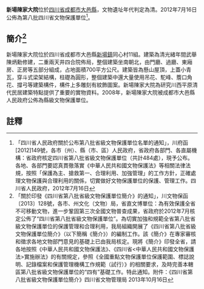 {{msg:四川省文物保護單位
|名稱 = 新場陳家大院
|編號 = 105
|圖片 = 
|級別 = S8
|分類 = 
|時代 = [[清代|清代]]
|地点 = [[四川省|四川省]][[成都市|成都市]][[大邑縣|大邑縣]]
|坐標 =
|登錄 = 2012年7月16日
}}
'''新場陳家大院'''位於[[四川省|四川省]][[成都市|成都市]][[大邑縣|大邑縣]]，文物遺址年代判定為清。2012年7月16日公佈為第八批四川省文物保護單位<ref>「四川省人民政府關於公布第八批省級文物保護單位名單的通知」，川府函[2012]149號，各市（州）、縣（市、區）人民政府，省政府各部門、各直屬機構：省政府核定四川省第八批省級文物保護單位（共計484處），現予公布。各地、各部門要認真貫徹落實《中華人民共和國文物保護法》等相關法律法規，按照「保護為主、搶救第一、合理利用、加強管理」的工作方針，正確處理文物保護與合理利用的關係，切實做好文物保護單位的保護、管理工作。四川省人民政府，2012年7月16日</ref>。
== 簡介<ref>「關於印發《四川省第八批省級文物保護單位簡介》的通知」，川文物保函〔2013〕128號，各市、州文化（文物）局，省直文博單位：為有效保護全省不可移動文物，進一步鞏固第三次全國文物普查成果，省政府於2012年7月核定公佈了“四川省第八批省級文物保護單位”。為切實加強和規範全省第八批省級文物保護單位的保護管理和合理利用，我局組織開展了《四川省第八批省級文物保護單位簡介》（以下簡稱《簡介》）的編制工作。該《簡介》在專家審核和徵求各地文物部門意見的基礎上已由我局核定。現將《簡介》印發全省，請各地按照《中華人民共和國文物保護法》、《四川省<中華人民共和國文物保護法>實施辦法》的有關規定，參照《全國重點文物保護單位保護範圍、標誌說明、記錄檔案和保護管理機構工作規範（試行）》的相關要求，及時完善本轄區第八批省級文物保護單位的“四有”基礎工作。特此通知。附件：《四川省第八批省級文物保護單位簡介》四川省文物管理局  2013年10月16日</ref> ==
新場陳家大院位於四川省成都市大邑縣[[新場鎮|新場鎮]]同心村11組。建築為清光緒年間武舉陳炳勳修建，二重兩天井四合院佈局，整個建築坐南朝北，由門廳、過廳、東廂房、正房等五部分組成，占地面積700平方公尺。建築皆為懸山屋頂，上蓋小青瓦，穿斗式梁架結構，柱礎為圓形，整個建築中還大量使用吊花、駝峰、簷口角花、撐弓等建築構件，構件上多雕刻有紋飾圖案。新場陳家大院為研究川西平原清代民居建築特點提供了重要的實物資料。2008年，新場陳家大院被成都市大邑縣人民政府公佈為縣級文物保護單位。
==註釋==
{{reflist}}